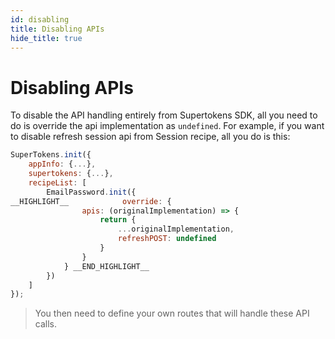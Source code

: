 ```yaml
---
id: disabling
title: Disabling APIs
hide_title: true
---
```


# Disabling APIs

To disable the API handling entirely from Supertokens SDK, all you need to do is override the api implementation as `undefined`. For example, if you want to disable refresh session api from Session recipe, all you do is this:

<!--DOCUSAURUS_CODE_TABS-->
<!--ReactJS-->
```jsx
SuperTokens.init({
    appInfo: {...},
    supertokens: {...},
    recipeList: [
        EmailPassword.init({
__HIGHLIGHT__            override: {
                apis: (originalImplementation) => {
                    return {
                        ...originalImplementation,
                        refreshPOST: undefined
                    }
                }
            } __END_HIGHLIGHT__
        })
    ]
});
```
<!--END_DOCUSAURUS_CODE_TABS-->

> You then need to define your own routes that will handle these API calls.